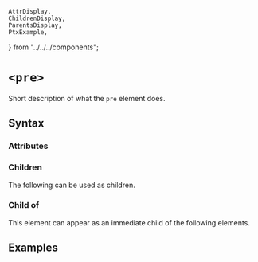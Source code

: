     AttrDisplay,
    ChildrenDisplay,
    ParentsDisplay,
    PtxExample,
} from "../../../components";

# `<pre>`

Short description of what the `pre` element does.

## Syntax

### Attributes

<AttrDisplay name="pre" />

### Children

The following can be used as children.

<ChildrenDisplay name="pre" />

### Child of

This element can appear as an immediate child of the following elements.

<ParentsDisplay name="pre" />

## Examples

    
